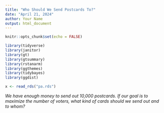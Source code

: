 ```yaml
---
title: "Who Should We Send Postcards To?"
date: "April 21, 2024"
author: Your Name
output: html_document
---
```



```r
knitr::opts_chunk$set(echo = FALSE)

library(tidyverse)
library(janitor)
library(gt)
library(gtsummary)
library(rstanarm)
library(ggthemes)
library(tidybayes)
library(ggdist)

x <- read_rds("pa.rds")
```

*We have enough money to send out 10,000 postcards. If our goal is to maximize the number of voters, what kind of cards should we send out and to whom?*




